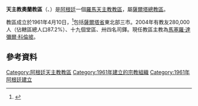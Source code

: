 {{Infobox Roman Catholic diocese
|Roman Catholic Diocese of = 天主教奧蘭教區
|Latin name of diocese = Dioecesis Novoraniensis
|image =
|caption =
|location = [[阿根廷|阿根廷]]
|territory = 薩爾塔省三市
|population = 280,000
|rite = 拉丁禮
|patron =
|province = 薩爾塔
|established = 1961年
|cathedral =
|co-cathedral =
|leadership = 主教
|website =
|教宗 =
|metropolitan =
|ordinary = 馬塞羅·達彌爾·科倫坡
|coadjutor bishop =
|auxiliary =
}}

'''天主教奧蘭教區'''（{{lang-la|Dioecesis Novoraniensis}}、{{lang-es|Diócesis de Orán}}）是[[阿根廷|阿根廷]]一個[[羅馬天主教|羅馬天主教]][[教區|教區]]，屬[[天主教薩爾塔總教區|薩爾塔總教區]]。

教區成立於1961年4月10日，<ref>{{cite journal|journal=[[宗座公報|宗座公報]]|publisher=梵蒂岡出版社|date=1962年|volume=54|title=''Supremi muneris''|page=83|url=http://www.vatican.va/archive/aas/documents/AAS%2054%20%5B1962%5D%20-%20ocr.pdf|access-date=2013-04-03|archive-date=2010-03-27|archive-url=https://web.archive.org/web/20100327065622/http://www.vatican.va/archive/aas/documents/AAS%2054%20%5B1962%5D%20-%20ocr.pdf|dead-url=no}}</ref>包括[[薩爾塔省|薩爾塔省]]東北部三市。2004年有教友280,000人（佔轄區總人口87.2%）、十九個堂區、卅四名司鐸。現任教區主教為[[馬塞羅·達彌爾·科倫坡|馬塞羅·達彌爾·科倫坡]]。

==參考資料==
{{reflist}}

{{阿根廷天主教教區}}

{{DEFAULTSORT:Orán}}
[[Category:阿根廷天主教教區|Category:阿根廷天主教教區]]
[[Category:1961年建立的宗教組織|Category:1961年建立的宗教組織]]
[[Category:1961年阿根廷建立|Category:1961年阿根廷建立]]